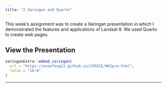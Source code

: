 ```yaml
---
title: "2 Xaringen and Quarto"
---
```


This week's assignment was to create a Xaringan presentation in which I demonstrated the features and applications of Landsat 8. We used Quarto to create web pages.

## View the Presentation

```r

xaringanExtra::embed_xaringan(
  url = "https://evanfeng11.github.io/23RSCE/WK2pre.html",
  ratio = "16:9"
)

```

------------------------------------------------------------------------
